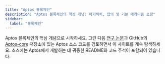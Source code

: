 ```yaml
---
title: "Aptos 블록체인"
description: "Aptos 블록체인의 핵심 개념: 아키텍처, 합의 및 기본 메커니즘 포함"
sidebar:
  label: "블록체인"
---
```



Aptos 블록체인의 핵심 개념으로 시작하세요. 그런 다음 [연구 논문](https://aptoslabs.com/research)과 GitHub의 [Aptos-core](https://github.com/aptos-labs/aptos-core) 저장소에 있는 Aptos 소스 코드를 검토하면서 이 사이트를 계속 탐색하세요. 소스에는 Aptos에서 개발하는 데 귀중한 README와 코드 주석이 포함되어 있습니다.

<CardGrid>
  <LinkCard href="/network/blockchain/aptos-white-paper" title="Aptos 백서" description="Aptos의 창립 백서를 탐색하세요." />

  <LinkCard href="/network/blockchain/blockchain-deep-dive" title="Aptos 블록체인 심층 분석" description="Aptos 블록체인의 메커니즘과 아키텍처를 심층적으로 살펴보세요." />

  <LinkCard href="/network/blockchain/move" title="Move - Web3 언어 및 런타임" description="보안과 형식 검증을 위해 설계된 스마트 컨트랙트 언어인 Move에 대해 알아보세요." />

  <LinkCard href="/network/blockchain/accounts" title="계정" description="Aptos 블록체인에서 계정이 어떻게 작동하는지 알아보세요." />

  <LinkCard href="/network/blockchain/resources" title="리소스" description="리소스가 스마트 컨트랙트를 위한 데이터를 온체인에 어떻게 저장하는지 알아보세요." />

  <LinkCard href="/network/blockchain/events" title="이벤트" description="Aptos에서 이벤트가 어떻게 생성되고 사용되는지 알아보세요." />

  <LinkCard href="/network/blockchain/txns-states" title="거래 및 상태" description="거래와 상태 변경 간의 관계를 탐색하세요." />

  <LinkCard href="/network/blockchain/gas-txn-fee" title="가스 및 거래 수수료" description="가스 모델과 거래 수수료가 어떻게 계산되는지 이해하세요." />

  <LinkCard href="/network/blockchain/base-gas" title="거래 가스 계산" description="거래에 대한 가스 비용이 어떻게 계산되는지 알아보세요." />

  <LinkCard href="/network/blockchain/blocks" title="블록" description="Aptos가 거래를 블록으로 그룹화하는 방법을 알아보세요." />

  <LinkCard href="/network/blockchain/staking" title="스테이킹" description="스테이킹 메커니즘과 그 이점을 알아보세요." />

  <LinkCard href="/network/blockchain/governance" title="거버넌스" description="Aptos 블록체인에서 거버넌스가 어떻게 처리되는지 이해하세요." />
</CardGrid>
